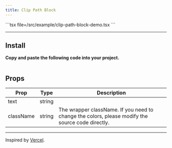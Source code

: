 ```yaml
---
title: Clip Path Block
---
```


<Tabs>
  <Tab value="Preview"><ComponentPreview name="clip-path-block-demo" /></Tab>
  <Tab value="Code">
    ```tsx file=<rootDir>/src/example/clip-path-block-demo.tsx
    ```
  </Tab>
</Tabs>

---

## Install

**Copy and paste the following code into your project.**

```tsx file=<rootDir>/src/registry/clip-path-block.tsx
```

## Props

| Prop | Type | Description |
|---|---|---|
| text | string | |
| className | string | The wrapper className. If you need to change the colors, please modify the source code directly. |

---

Inspired by [Vercel](https://vercel.com/security).
